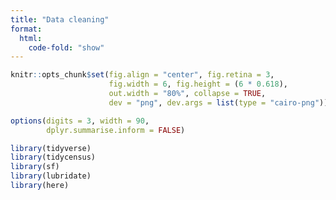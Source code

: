```yaml
---
title: "Data cleaning"
format:
  html:
    code-fold: "show"
---
```


```r
knitr::opts_chunk$set(fig.align = "center", fig.retina = 3,
                      fig.width = 6, fig.height = (6 * 0.618),
                      out.width = "80%", collapse = TRUE,
                      dev = "png", dev.args = list(type = "cairo-png"))

options(digits = 3, width = 90,
        dplyr.summarise.inform = FALSE)
```

```r
library(tidyverse)
library(tidycensus)
library(sf)
library(lubridate)
library(here)
```
